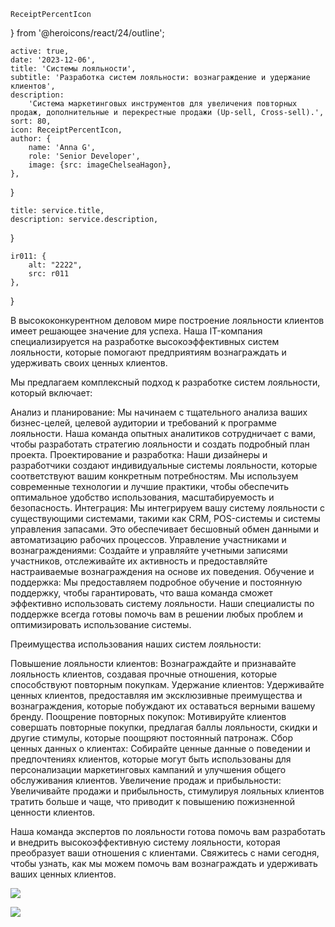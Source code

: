     ReceiptPercentIcon
} from '@heroicons/react/24/outline';

    active: true,
    date: '2023-12-06',
    title: 'Системы лояльности',
    subtitle: 'Разработка систем лояльности: вознаграждение и удержание клиентов',
    description:
        'Система маркетинговых инструментов для увеличения повторных продаж, дополнительные и перекрестные продажи (Up-sell, Cross-sell).',
    sort: 80,
    icon: ReceiptPercentIcon,
    author: {
        name: 'Anna G',
        role: 'Senior Developer',
        image: {src: imageChelseaHagon},
    },
}

    title: service.title,
    description: service.description,
}

    ir011: {
        alt: "2222",
        src: r011
    },
}

В высококонкурентном деловом мире построение лояльности клиентов имеет решающее значение для успеха. Наша IT-компания специализируется на разработке высокоэффективных систем лояльности, которые помогают предприятиям вознаграждать и удерживать своих ценных клиентов.

Мы предлагаем комплексный подход к разработке систем лояльности, который включает:

Анализ и планирование: Мы начинаем с тщательного анализа ваших бизнес-целей, целевой аудитории и требований к программе лояльности. Наша команда опытных аналитиков сотрудничает с вами, чтобы разработать стратегию лояльности и создать подробный план проекта.
Проектирование и разработка: Наши дизайнеры и разработчики создают индивидуальные системы лояльности, которые соответствуют вашим конкретным потребностям. Мы используем современные технологии и лучшие практики, чтобы обеспечить оптимальное удобство использования, масштабируемость и безопасность.
Интеграция: Мы интегрируем вашу систему лояльности с существующими системами, такими как CRM, POS-системы и системы управления запасами. Это обеспечивает бесшовный обмен данными и автоматизацию рабочих процессов.
Управление участниками и вознаграждениями: Создайте и управляйте учетными записями участников, отслеживайте их активность и предоставляйте настраиваемые вознаграждения на основе их поведения.
Обучение и поддержка: Мы предоставляем подробное обучение и постоянную поддержку, чтобы гарантировать, что ваша команда сможет эффективно использовать систему лояльности. Наши специалисты по поддержке всегда готовы помочь вам в решении любых проблем и оптимизировать использование системы.

Преимущества использования наших систем лояльности:

Повышение лояльности клиентов: Вознаграждайте и признавайте лояльность клиентов, создавая прочные отношения, которые способствуют повторным покупкам.
Удержание клиентов: Удерживайте ценных клиентов, предоставляя им эксклюзивные преимущества и вознаграждения, которые побуждают их оставаться верными вашему бренду.
Поощрение повторных покупок: Мотивируйте клиентов совершать повторные покупки, предлагая баллы лояльности, скидки и другие стимулы, которые поощряют постоянный патронаж.
Сбор ценных данных о клиентах: Собирайте ценные данные о поведении и предпочтениях клиентов, которые могут быть использованы для персонализации маркетинговых кампаний и улучшения общего обслуживания клиентов.
Увеличение продаж и прибыльности: Увеличивайте продажи и прибыльность, стимулируя лояльных клиентов тратить больше и чаще, что приводит к повышению пожизненной ценности клиентов.

Наша команда экспертов по лояльности готова помочь вам разработать и внедрить высокоэффективную систему лояльности, которая преобразует ваши отношения с клиентами. Свяжитесь с нами сегодня, чтобы узнать, как мы можем помочь вам вознаграждать и удерживать ваших ценных клиентов.

![](./laptop.jpg)

<Principles/>

![](./pilot.jpg)



